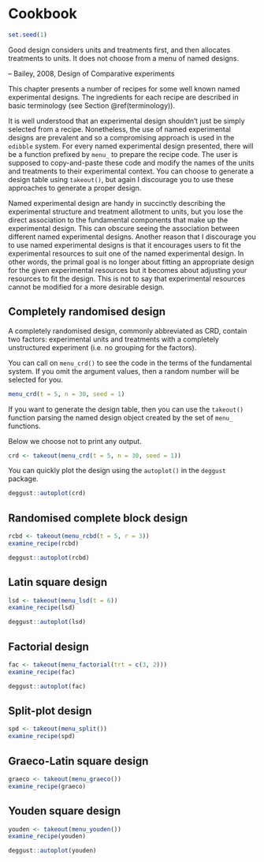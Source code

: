 # Cookbook {#cookbook}

```r
set.seed(1)
```

::: {.blockquote}
Good design considers units and treatments first, and then allocates treatments to units. It does not choose from a menu of named designs. 

-- Bailey, 2008, Design of Comparative experiments
:::


This chapter presents a number of recipes for some well known named experimental designs. The ingredients for each recipe are described in basic terminology (see Section \@ref(terminology)).

It is well understood that an experimental design shouldn't just be simply selected from a recipe. Nonetheless, the use of named experimental designs are prevalent and so a compromising approach is used in the `edibble` system. For every named experimental design presented, there will be a function prefixed by `menu_` to prepare the recipe code. The user is supposed to copy-and-paste these code and modify the names of the units and treatments to their experimental context. You can choose to generate a design table using `takeout()`, but again I discourage you to use these approaches to generate a proper design. 

Named experimental design are handy in succinctly describing the experimental structure and treatment allotment to units, but you lose the direct association to the fundamental components that make up the experimental design. This can obscure seeing the association between different named experimental designs. Another reason that I discourage you to use named experimental designs is that it encourages users to fit the experimental resources to suit one of the named experimental design. In other words, the primal goal is no longer about fitting an appropriate design for the given experimental resources but it becomes about adjusting your resources to fit the design. This is not to say that experimental resources cannot be modified for a more desirable design. 



## Completely randomised design 

A completely randomised design, commonly abbreviated as CRD, contain two factors: experimental units and treatments with a completely unstructured experiment (i.e. no grouping for the factors).

You can call on `menu_crd()` to see the code in the terms of the fundamental system. If you omit the argument values, then a random number will be selected for you.

```r
menu_crd(t = 5, n = 30, seed = 1)
```

If you want to generate the design table, then you can use the `takeout()` function parsing the named design object created by the set of `menu_` functions. 

Below we choose not to print any output.

```r
crd <- takeout(menu_crd(t = 5, n = 30, seed = 1))
```

You can quickly plot the design using the `autoplot()` in the `deggust` package. 

```r
deggust::autoplot(crd)
```



## Randomised complete block design

```r
rcbd <- takeout(menu_rcbd(t = 5, r = 3))
examine_recipe(rcbd)
```

```r
deggust::autoplot(rcbd)
```

## Latin square design

```r
lsd <- takeout(menu_lsd(t = 6))
examine_recipe(lsd)
```

```r
deggust::autoplot(lsd)
```

## Factorial design

```r
fac <- takeout(menu_factorial(trt = c(3, 2)))
examine_recipe(fac)
```

```r
deggust::autoplot(fac)
```

## Split-plot design

```r
spd <- takeout(menu_split())
examine_recipe(spd)
```


## Graeco-Latin square design

```r
graeco <- takeout(menu_graeco())
examine_recipe(graeco)
```


## Youden square design

```r
youden <- takeout(menu_youden())
examine_recipe(youden)
```

```r
deggust::autoplot(youden)
```

